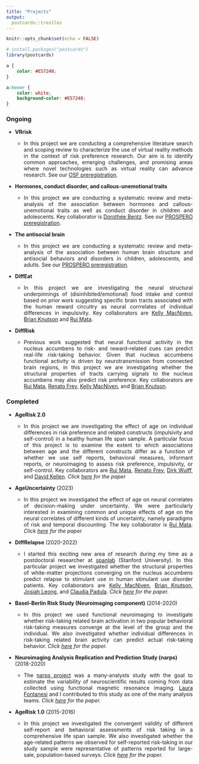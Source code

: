 ```yaml
---
title: "Projects"
output:
  postcards::trestles
---
```


```r
knitr::opts_chunk$set(echo = FALSE)

# install.packages("postcards")
library(postcards)
```

```css
a {
    color: #E57248;
}

a:hover {
    color: white;
    background-color: #E57248;
}
```


### Ongoing 

* **VRrisk** 
  + <p style="text-align:justify;">In this project we are conducting a comprehensive literature search and scoping review to characterize the use of virtual reality methods in the context of risk preference research. Our aim is to identify common approaches, emerging challenges, and promising areas where novel technologies such as virtual reality can advance research. See our [OSF preregistration](https://osf.io/qvsx3).</p>
* **Hormones, conduct disorder, and callous-unemotional traits** 
  + <p style="text-align:justify;">In this project we are conducting a systematic review and meta-analysis of the association between hormones and callous-unemotional traits as well as conduct disorder in children and adolescents. Key collaborator is [Dorothée Bentz](https://psychologie.unibas.ch/de/personen/dorothee-bentz/). See our [PROSPERO preregistration](https://www.crd.york.ac.uk/prospero/display_record.php?RecordID=428686).</p>
* **The antisocial brain** 
  + <p style="text-align:justify;">In this project we are conducting a systematic review and meta-analysis of the association between human brain structure and antisocial behaviors and disorders in children, adolescents, and adults. See our [PROSPERO preregistration](https://www.crd.york.ac.uk/prospero/display_record.php?RecordID=426081).</p>
* **DiffEat** 
  + <p style="text-align:justify;">In this project we are investigating the neural structural underpinnings of (disinhibited/emotional) food intake and control based on prior work suggesting specific brain tracts associated with the human reward circuitry as neural corrrelates of individual differences in impulsivity. Key collaborators are [Kelly MacNiven](https://psychology.stanford.edu/people/kelly-macniven), [Brian Knutson](https://stanford.edu/~knutson/) and [Rui Mata](https://psychologie.unibas.ch/de/personen/rui-mata/about-me/).</p>
* **DiffRisk** 
  + <p style="text-align:justify;">Previous work suggested that neural functional activity in the nucleus accumbens to risk- and reward-related cues can predict real-life risk-taking behavior. Given that nucleus accumbens functional activity is driven by neurotransmission from connected brain regions, in this project we are investigating whether the structural properties of tracts carrying signals to the nucleus accumbens may also predict risk preference. Key collaborators are [Rui Mata](https://psychologie.unibas.ch/de/personen/rui-mata/about-me/), [Renato Frey](https://renatofrey.net), [Kelly MacNiven](https://psychology.stanford.edu/people/kelly-macniven), and [Brian Knutson](https://stanford.edu/~knutson/).</p>


### Completed 

* **AgeRisk 2.0** 
  + <p style="text-align:justify;">In this project we are investigating the effect of age on individual differences in risk preference and related constructs (impulsivity and self-control) in a healthy human life span sample. A particular focus of this project is to examine the extent to which associations between age and the different constructs differ as a function of whether we use self reports, behavioral measures, informant reports, or neuroimaging to assess risk preference, impulsivity, or self-control. Key collaborators are [Rui Mata](https://psychologie.unibas.ch/de/personen/rui-mata/about-me/), [Renato Frey](https://renatofrey.net), [Dirk Wulff](https://www.dirkwulff.org), and [David Kellen](https://thecollege.syr.edu/people/faculty/kellen-phd-david/). *Click [here](https://academic.oup.com/psychsocgerontology/advance-article/doi/10.1093/geronb/gbae092/7680344?utm_source=advanceaccess&utm_campaign=psychsocgerontology&utm_medium=email) for the paper*</p>
* **AgeUncertainty** (2023) 
  + <p style="text-align:justify;">In this project we investigated the effect of age on neural correlates of decision-making under uncertainty. We were particularly interested in examining common and unique effects of age on the neural correlates of different kinds of uncertainty, namely paradigms of risk and temporal discounting. The key collaborator is [Rui Mata](https://psychologie.unibas.ch/de/personen/rui-mata/about-me/). *Click [here](https://doi.org/10.3758/s13415-022-01060-6) for the paper.*</p>
* **DiffRelapse** (2020-2022)
  + <p style="text-align:justify;">I started this exciting new area of research during my time as a postdoctoral researcher at [spanlab](https://spanlab.stanford.edu) (Stanford University). In this particular project we investigated whether the structural properties of white-matter projections converging on the nucleus accumbens predict relapse to stimulant use in human stimulant use disorder patients. Key collaborators are [Kelly MacNiven](https://psychology.stanford.edu/people/kelly-macniven), [Brian Knutson](https://stanford.edu/~knutson/), [Josiah Leong](https://fulbright.uark.edu/departments/psychological-science/people/index/uid/josiah/name/Josiah+Leong/), and [Claudia Padula](https://med.stanford.edu/bravelab/about.html). *Click [here](https://www.pnas.org/doi/10.1073/pnas.2116703119) for the paper.*</p>
* **Basel-Berlin Risk Study (Neuroimaging component)** (2014-2020)
  + <p style="text-align:justify;">In this project we used functional neuroimaging to investigate whether risk-taking related brain activation in two popular behavioral risk-taking measures converge at the level of the group and the individual. We also investigated whether individual differences in risk-taking related brain activity can predict actual risk-taking behavior. *Click [here](https://www.frontiersin.org/articles/10.3389/fnbeh.2020.587152/full) for the paper.*</p>
* **Neuroimaging Analysis Replication and Prediction Study (narps)** (2018-2020)
  + <p style="text-align:justify;">The [narps project](https://www.narps.info/about.html) was a many-analysts study with the goal to estimate the variability of neuroscientific results coming from data collected using functional magnetic resonance imaging. [Laura Fontanesi](https://ch.linkedin.com/in/laura-fontanesi) and I contributed to this study as one of the many analysis teams. *Click [here](https://www.nature.com/articles/s41586-020-2314-9?fbclid=IwAR3jkR1Gkraxbig5vbUz0d0_bVOTCzAFGoCmnRQMG5jpcDwiApCjxZHNHrQ) for the paper.*</p>
* **AgeRisk 1.0** (2015-2016)
  + <p style="text-align:justify;">In this project we investigated the convergent validity of different self-report and behavioral assessments of risk taking in a comprehensive life span sample. We also investigated whether the age-related patterns we observed for self-reported risk-taking in our study sample were representative of patterns reported for large-sale, population-based surveys. *Click [here](https://www.researchgate.net/profile/Loreen-Tisdall/publication/308760553_Risk_Taking_Across_the_Life_Span_A_Comparison_of_Self-Report_and_Behavioral_Measures_of_Risk_Taking/links/606ad0f4a6fdccad3f71a8d3/Risk-Taking-Across-the-Life-Span-A-Comparison-of-Self-Report-and-Behavioral-Measures-of-Risk-Taking.pdf) for the paper.*</p>